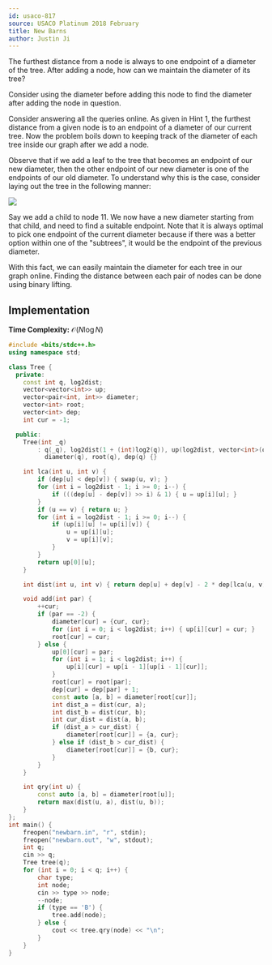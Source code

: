 ```yaml
---
id: usaco-817
source: USACO Platinum 2018 February
title: New Barns
author: Justin Ji
---
```


<Spoiler title = "Hint 1">

The furthest distance from a node is always to one endpoint of a diameter of
the tree. After adding a node, how can we maintain the diameter of its tree?

</Spoiler>

<Spoiler title = "Answer to Hint 1">

Consider using the diameter before adding this node to find the diameter after
adding the node in question.

</Spoiler>

<Spoiler title = "Explanation">

Consider answering all the queries online. As given in Hint 1, the furthest
distance from a given node is to an endpoint of a diameter of our current tree.
Now the problem boils down to keeping track of the diameter of each tree inside
our graph after we add a node.

Observe that if we add a leaf to the tree that becomes an endpoint of our
new diameter, then the other endpoint of our new diameter is one of the endpoints
of our old diameter. To understand why this is the case, consider laying out
the tree in the following manner:

![](<usaco-817/Diameter.png>)

Say we add a child to node 11. We now have a new diameter starting from that
child, and need to find a suitable endpoint. Note that it is always optimal
to pick one endpoint of the current diameter because if there was a better
option within one of the "subtrees", it would be the endpoint of the previous
diameter.

With this fact, we can easily maintain the diameter for each tree in our graph
online. Finding the distance between each pair of nodes can be done using binary
lifting.

## Implementation

**Time Complexity:** $\mathcal{O}(N\log{N})$

<LanguageSection>
<CPPSection>

```cpp
#include <bits/stdc++.h>
using namespace std;

class Tree {
  private:
	const int q, log2dist;
	vector<vector<int>> up;
	vector<pair<int, int>> diameter;
	vector<int> root;
	vector<int> dep;
	int cur = -1;

  public:
	Tree(int _q)
	    : q(_q), log2dist(1 + (int)log2(q)), up(log2dist, vector<int>(q)),
	      diameter(q), root(q), dep(q) {}

	int lca(int u, int v) {
		if (dep[u] < dep[v]) { swap(u, v); }
		for (int i = log2dist - 1; i >= 0; i--) {
			if (((dep[u] - dep[v]) >> i) & 1) { u = up[i][u]; }
		}
		if (u == v) { return u; }
		for (int i = log2dist - 1; i >= 0; i--) {
			if (up[i][u] != up[i][v]) {
				u = up[i][u];
				v = up[i][v];
			}
		}
		return up[0][u];
	}

	int dist(int u, int v) { return dep[u] + dep[v] - 2 * dep[lca(u, v)]; }

	void add(int par) {
		++cur;
		if (par == -2) {
			diameter[cur] = {cur, cur};
			for (int i = 0; i < log2dist; i++) { up[i][cur] = cur; }
			root[cur] = cur;
		} else {
			up[0][cur] = par;
			for (int i = 1; i < log2dist; i++) {
				up[i][cur] = up[i - 1][up[i - 1][cur]];
			}
			root[cur] = root[par];
			dep[cur] = dep[par] + 1;
			const auto [a, b] = diameter[root[cur]];
			int dist_a = dist(cur, a);
			int dist_b = dist(cur, b);
			int cur_dist = dist(a, b);
			if (dist_a > cur_dist) {
				diameter[root[cur]] = {a, cur};
			} else if (dist_b > cur_dist) {
				diameter[root[cur]] = {b, cur};
			}
		}
	}

	int qry(int u) {
		const auto [a, b] = diameter[root[u]];
		return max(dist(u, a), dist(u, b));
	}
};
int main() {
	freopen("newbarn.in", "r", stdin);
	freopen("newbarn.out", "w", stdout);
	int q;
	cin >> q;
	Tree tree(q);
	for (int i = 0; i < q; i++) {
		char type;
		int node;
		cin >> type >> node;
		--node;
		if (type == 'B') {
			tree.add(node);
		} else {
			cout << tree.qry(node) << "\n";
		}
	}
}
```

</CPPSection>
</LanguageSection>

</Spoiler>
